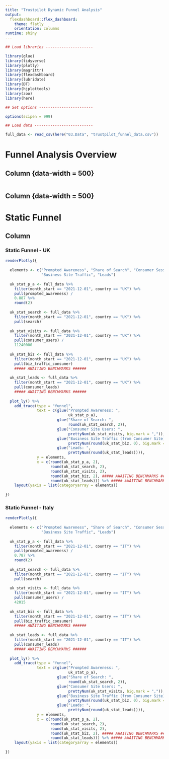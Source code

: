 ```yaml
---
title: "Trustpilot Dynamic Funnel Analysis"
output: 
  flexdashboard::flex_dashboard:
    theme: flatly
    orientation: columns
runtime: shiny
---
```


```r

## Load libraries ---------------------

library(glue)
library(tidyverse)
library(plotly)
library(magrittr)
library(flexdashboard)
library(lubridate)
library(DT)
library(hjplottools)
library(zoo)
library(here)

## Set options ------------------------

options(scipen = 999)

## Load data --------------------------

full_data <- read_csv(here("03.Data", "trustpilot_funnel_data.csv"))

```

Funnel Analysis Overview
=======================================================================

Column {data-width = 500}
-----------------------------------------------------------------------

```r

```

Column {data-width = 500}
-----------------------------------------------------------------------


Static Funnel
=======================================================================

Column {.tabset}
-----------------------------------------------------------------------

### Static Funnel - UK

```r

renderPlotly({
  
  elements <- c("Prompted Awareness", "Share of Search", "Consumer Sessions",
                "Business Site Traffic", "Leads")
  
  uk_stat_p_a <- full_data %>%
    filter(month_start == "2021-12-01", country == "UK") %>%
    pull(prompted_awareness) / 
    0.887 %>%
    round(2)
  
  uk_stat_search <- full_data %>%
    filter(month_start == "2021-12-01", country == "UK") %>%
    pull(search)
  
  uk_stat_visits <- full_data %>%
    filter(month_start == "2021-12-01", country == "UK") %>%
    pull(consumer_users) / 
    11240000
  
  uk_stat_biz <- full_data %>%
    filter(month_start == "2021-12-01", country == "UK") %>%
    pull(biz_traffic_consumer) 
    ##### AWAITING BENCHMARKS ######
  
  uk_stat_leads <- full_data %>%
    filter(month_start == "2021-12-01", country == "UK") %>%
    pull(consumer_leads)
    ##### AWAITING BENCHMARKS ######
  
  plot_ly() %>%
    add_trace(type = "funnel",
              text = c(glue("Prompted Awareness: ",
                            uk_stat_p_a),
                       glue("Share of Search: ",
                            round(uk_stat_search, 2)),
                       glue("Consumer Site Users: ",
                            prettyNum(uk_stat_visits, big.mark = ",")),
                       glue("Business Site Traffic (from Consumer Site): ",
                            prettyNum(round(uk_stat_biz, 0), big.mark = ",")),
                       glue("Leads: ",
                            prettyNum(round(uk_stat_leads)))),
              y = elements,
              x = c(round(uk_stat_p_a, 2),
                    round(uk_stat_search, 2),
                    round(uk_stat_visits, 2),
                    round(uk_stat_biz, 2), ##### AWAITING BENCHMARKS ######
                    round(uk_stat_leads))) %>% ##### AWAITING BENCHMARKS ######
    layout(yaxis = list(categoryarray = elements))
  
})

```

### Static Funnel - Italy

```r

renderPlotly({
  
  elements <- c("Prompted Awareness", "Share of Search", "Consumer Sessions",
                "Business Site Traffic", "Leads")
  
  uk_stat_p_a <- full_data %>%
    filter(month_start == "2021-12-01", country == "IT") %>%
    pull(prompted_awareness) / 
    0.787 %>%
    round(2)
  
  uk_stat_search <- full_data %>%
    filter(month_start == "2021-12-01", country == "IT") %>%
    pull(search)
  
  uk_stat_visits <- full_data %>%
    filter(month_start == "2021-12-01", country == "IT") %>%
    pull(consumer_users) / 
    42015
  
  uk_stat_biz <- full_data %>%
    filter(month_start == "2021-12-01", country == "IT") %>%
    pull(biz_traffic_consumer)
    ##### AWAITING BENCHMARKS ######
  
  uk_stat_leads <- full_data %>%
    filter(month_start == "2021-12-01", country == "IT") %>%
    pull(consumer_leads)
    ##### AWAITING BENCHMARKS ######
  
  plot_ly() %>%
    add_trace(type = "funnel",
              text = c(glue("Prompted Awareness: ",
                            uk_stat_p_a),
                       glue("Share of Search: ",
                            round(uk_stat_search, 2)),
                       glue("Consumer Site Users: ",
                            prettyNum(uk_stat_visits, big.mark = ",")),
                       glue("Business Site Traffic (from Consumer Site): ",
                            prettyNum(round(uk_stat_biz, 0), big.mark = ",")),
                       glue("Leads: ",
                            prettyNum(round(uk_stat_leads)))),
              y = elements,
              x = c(round(uk_stat_p_a, 2),
                    round(uk_stat_search, 2),
                    round(uk_stat_visits, 2),
                    round(uk_stat_biz, 2), ##### AWAITING BENCHMARKS ######
                    round(uk_stat_leads))) %>% ##### AWAITING BENCHMARKS ######
    layout(yaxis = list(categoryarray = elements))
  
})

```


